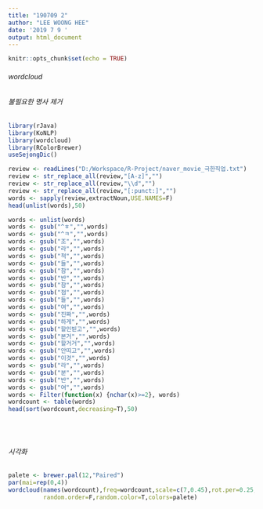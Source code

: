 ```yaml
---
title: "190709 2"
author: "LEE WOONG HEE"
date: '2019 7 9 '
output: html_document
---
```


```r
knitr::opts_chunk$set(echo = TRUE)
```

###### wordcloud 
###### 불필요한 명사 제거
```r
library(rJava)
library(KoNLP)
library(wordcloud)
library(RColorBrewer)
useSejongDic()

review <- readLines("D:/Workspace/R-Project/naver_movie_극한직업.txt")
review <- str_replace_all(review,"[A-z]","")
review <- str_replace_all(review,"\\d","")
review <- str_replace_all(review,"[:punct:]","")
words <- sapply(review,extractNoun,USE.NAMES=F)
head(unlist(words),50)

words <- unlist(words)
words <- gsub("^ㅎ","",words)
words <- gsub("^ㅋ","",words)
words <- gsub("조","",words)
words <- gsub("라","",words)
words <- gsub("척","",words)
words <- gsub("들","",words)
words <- gsub("참","",words)
words <- gsub("반","",words)
words <- gsub("참","",words)
words <- gsub("점","",words)
words <- gsub("들","",words)
words <- gsub("여","",words)
words <- gsub("진짜","",words)
words <- gsub("하게","",words)
words <- gsub("할인빋고","",words)
words <- gsub("본거","",words)
words <- gsub("할거거","",words)
words <- gsub("안띠고","",words)
words <- gsub("이것","",words)
words <- gsub("라","",words)
words <- gsub("분","",words)
words <- gsub("반","",words)
words <- gsub("여","",words)
words <- Filter(function(x) {nchar(x)>=2}, words) 
wordcount <- table(words)
head(sort(wordcount,decreasing=T),50)
```
<br><br>

###### 시각화
```r
palete <- brewer.pal(12,"Paired")
par(mai=rep(0,4))
wordcloud(names(wordcount),freq=wordcount,scale=c(7,0.45),rot.per=0.25,min.freq=31,
          random.order=F,random.color=T,colors=palete)
```
<br><br>